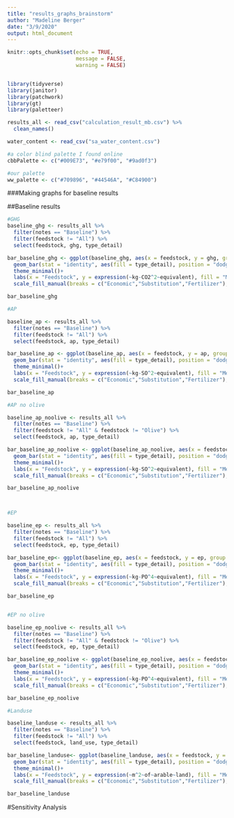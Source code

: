 ```yaml
---
title: "results_graphs_brainstorm"
author: "Madeline Berger"
date: "3/9/2020"
output: html_document
---
```


```r
knitr::opts_chunk$set(echo = TRUE,
                      message = FALSE,
                      warning = FALSE)


library(tidyverse)
library(janitor)
library(patchwork)
library(gt)
library(paletteer)

results_all <- read_csv("calculation_result_mb.csv") %>% 
  clean_names()

water_content <- read_csv("sa_water_content.csv")

#a color blind palette I found online
cbbPalette <- c("#009E73", "#e79f00", "#9ad0f3")

#our palette
ww_palette <- c("#709896", "#44546A", "#C84900")

```

###Making graphs for baseline results

##Baseline results
```r
#GHG
baseline_ghg <- results_all %>%
  filter(notes == "Baseline") %>% 
  filter(feedstock != "All") %>% 
  select(feedstock, ghg, type_detail)

bar_baseline_ghg <- ggplot(baseline_ghg, aes(x = feedstock, y = ghg, group = type_detail))+ 
  geom_bar(stat = "identity", aes(fill = type_detail), position = "dodge")+
  theme_minimal()+
  labs(x = "Feedstock", y = expression(~kg-CO2^2~equivalent), fill = "Method")+
  scale_fill_manual(breaks = c("Economic","Substitution","Fertilizer"),values = cbbPalette)

bar_baseline_ghg

#AP

baseline_ap <- results_all %>%
  filter(notes == "Baseline") %>% 
  filter(feedstock != "All") %>% 
  select(feedstock, ap, type_detail)

bar_baseline_ap <- ggplot(baseline_ap, aes(x = feedstock, y = ap, group = type_detail))+ 
  geom_bar(stat = "identity", aes(fill = type_detail), position = "dodge")+
  theme_minimal()+
  labs(x = "Feedstock", y = expression(~kg-SO^2~equivalent), fill = "Method")+
  scale_fill_manual(breaks = c("Economic","Substitution","Fertilizer"), values = cbbPalette)

bar_baseline_ap

#AP no olive

baseline_ap_noolive <- results_all %>%
  filter(notes == "Baseline") %>% 
  filter(feedstock != "All" & feedstock != "Olive") %>% 
  select(feedstock, ap, type_detail)

bar_baseline_ap_noolive <- ggplot(baseline_ap_noolive, aes(x = feedstock, y = ap, group = type_detail))+ 
  geom_bar(stat = "identity", aes(fill = type_detail), position = "dodge")+
  theme_minimal()+
  labs(x = "Feedstock", y = expression(~kg-SO^2~equivalent), fill = "Method")+
  scale_fill_manual(breaks = c("Economic","Substitution","Fertilizer"), values = cbbPalette)

bar_baseline_ap_noolive



#EP

baseline_ep <- results_all %>%
  filter(notes == "Baseline") %>% 
  filter(feedstock != "All") %>% 
  select(feedstock, ep, type_detail)

bar_baseline_ep<- ggplot(baseline_ep, aes(x = feedstock, y = ep, group = type_detail))+ 
  geom_bar(stat = "identity", aes(fill = type_detail), position = "dodge")+
  theme_minimal()+
  labs(x = "Feedstock", y = expression(~kg-PO^4~equivalent), fill = "Method")+
  scale_fill_manual(breaks = c("Economic","Substitution","Fertilizer"), values = cbbPalette)

bar_baseline_ep


#EP no olive

baseline_ep_noolive <- results_all %>%
  filter(notes == "Baseline") %>% 
  filter(feedstock != "All" & feedstock != "Olive") %>% 
  select(feedstock, ep, type_detail)

bar_baseline_ep_noolive <- ggplot(baseline_ep_noolive, aes(x = feedstock, y = ep, group = type_detail))+ 
  geom_bar(stat = "identity", aes(fill = type_detail), position = "dodge")+
  theme_minimal()+
  labs(x = "Feedstock", y = expression(~kg-PO^4~equivalent), fill = "Method")+
  scale_fill_manual(breaks = c("Economic","Substitution","Fertilizer"), values = cbbPalette)

bar_baseline_ep_noolive

#Landuse

baseline_landuse <- results_all %>%
  filter(notes == "Baseline") %>% 
  filter(feedstock != "All") %>% 
  select(feedstock, land_use, type_detail)

bar_baseline_landuse<- ggplot(baseline_landuse, aes(x = feedstock, y = land_use, group = type_detail))+ 
  geom_bar(stat = "identity", aes(fill = type_detail), position = "dodge")+
  theme_minimal()+
  labs(x = "Feedstock", y = expression(~m^2~of~arable~land), fill = "Method")+
  scale_fill_manual(breaks = c("Economic","Substitution","Fertilizer"), values = ww_palette)

bar_baseline_landuse
```


#Sensitivity Analysis
```r





```

